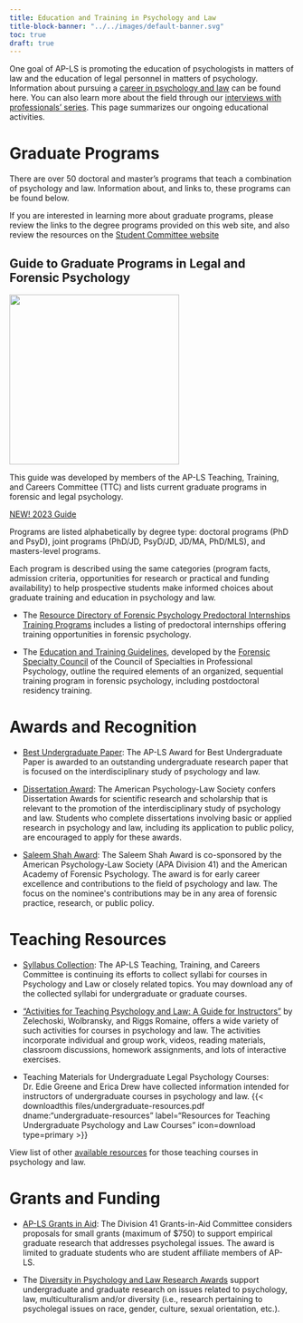 ```yaml
---
title: Education and Training in Psychology and Law
title-block-banner: "../../images/default-banner.svg"
toc: true
draft: true
---
```


One goal of AP-LS is promoting the education of psychologists in matters of law and the education of legal personnel in matters of psychology. Information about pursuing a [career in psychology and law](career.qmd) can be found here. You can also learn more about the field through our [interviews with professionals' series](interviews.qmd). This page summarizes our ongoing educational activities.

# Graduate Programs

There are over 50 doctoral and master's programs that teach a combination of psychology and law. Information about, and links to, these programs can be found below.

::: {.callout-note appearance="simple"}
If you are interested in learning more about graduate programs, please review the links to the degree programs provided on this web site, and also review the resources on the [Student Committee website](https://www.apls-students.org/education--training.html)
:::

::: simple-info
::: {.content-block .col-v-center}
## Guide to Graduate Programs in Legal and Forensic Psychology
:::

::: grid

::: {.g-col-12 .g-col-md-6}
![](../../images/grad_guide_2023.png){width="300"}

:::

::: {.g-col-12 .g-col-md-6 .col-v-center}

:::vspace2
:::

This guide was developed by members of the AP-LS Teaching, Training, and Careers Committee (TTC) and lists current graduate programs in forensic and legal psychology.

[NEW! 2023 Guide](https://drive.google.com/file/d/1UmxNGjFb-fZciA-OxmWnGi6lhcpeaJ2U/view?usp=sharing){#btn-guide .btn-action .btn-action .btn .btn-primary role="button"}
:::
:::
:::
::: {.callout-note collapse="true" appearance="simple" icon="false"}
Programs are listed alphabetically by degree type: doctoral programs (PhD and PsyD), joint programs (PhD/JD, PsyD/JD, JD/MA, PhD/MLS), and masters-level programs.

Each program is described using the same categories (program facts, admission criteria, opportunities for research or practical and funding availability) to help prospective students make informed choices about graduate training and education in psychology and law.
:::


-   The [Resource Directory of Forensic Psychology Predoctoral Internships Training Programs](https://www.apls-students.org/clinical-internship-database.html) includes a listing of predoctoral internships offering training opportunities in forensic psychology.

-   The [Education and Training Guidelines](https://3de0bcf9-0846-41d0-af8e-e2968fb7707d.filesusr.com/ugd/146c2d_52c33e4d7f2a4bff9a2a1a8452c5f73d.pdf), developed by the [Forensic Specialty Council](https://www.cospp.org/forensic-psychology) of the Council of Specialties in Professional Psychology, outline the required elements of an organized, sequential training program in forensic psychology, including postdoctoral residency training.

# Awards and Recognition

-   [Best Undergraduate Paper](../../awards/undergradpaper.qmd): The AP-LS Award for Best Undergraduate Paper is awarded to an outstanding undergraduate research paper that is focused on the interdisciplinary study of psychology and law.

-   [Dissertation Award](../../awards/dissertation.qmd): The American Psychology-Law Society confers Dissertation Awards for scientific research and scholarship that is relevant to the promotion of the interdisciplinary study of psychology and law. Students who complete dissertations involving basic or applied research in psychology and law, including its application to public policy, are encouraged to apply for these awards.

-   [Saleem Shah Award](../../awards/saleemshah.qmd): The Saleem Shah Award is co-sponsored by the American Psychology-Law Society (APA Division 41) and the American Academy of Forensic Psychology. The award is for early career excellence and contributions to the field of psychology and law. The focus on the nominee\'s contributions may be in any area of forensic practice, research, or public policy.

# Teaching Resources

-   [Syllabus Collection](../syllabi/): The AP-LS Teaching, Training, and Careers Committee is continuing its efforts to collect syllabi for courses in Psychology and Law or closely related topics. You may download any of the collected syllabi for undergraduate or graduate courses.

-   ["Activities for Teaching Psychology and Law: A Guide for Instructors"](https://www.apa.org/pubs/books/4311034) by Zelechoski, Wolbransky, and Riggs Romaine, offers a wide variety of such activities for courses in psychology and law. The activities incorporate individual and group work, videos, reading materials, classroom discussions, homework assignments, and lots of interactive exercises.

-   Teaching Materials for Undergraduate Legal Psychology Courses: Dr. Edie Greene and Erica Drew have collected information intended for instructors of undergraduate courses in psychology and law. {{< downloadthis files/undergraduate-resources.pdf dname:"undergraduate-resources" label="Resources for Teaching Undergraduate Psychology and Law Courses" icon=download type=primary >}} 

View list of other [available resources](teaching/) for those teaching courses in psychology and law.

# Grants and Funding

-   [AP-LS Grants in Aid](https://www.apadivisions.org/division-41/awards/student-grants "Grants in Aid for Students"): The Division 41 Grants-in-Aid Committee considers proposals for small grants (maximum of \$750) to support empirical graduate research that addresses psycholegal issues. The award is limited to graduate students who are student affiliate members of AP-LS.

-   The [Diversity in Psychology and Law Research Awards](https://www.apadivisions.org/division-41/awards/diversity "Diversity in Psychology and Law Research Award") support undergraduate and graduate research on issues related to psychology, law, multiculturalism and/or diversity (i.e., research pertaining to psycholegal issues on race, gender, culture, sexual orientation, etc.).
